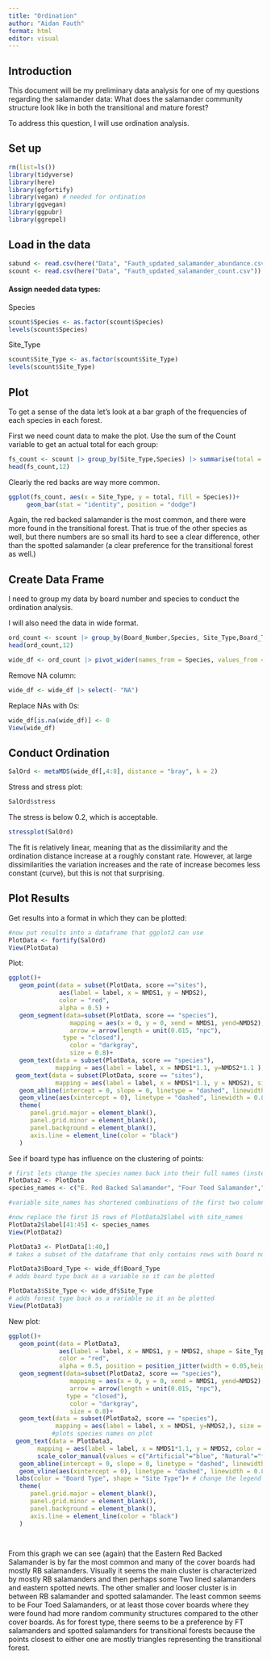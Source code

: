 ```yaml
---
title: "Ordination"
author: "Aidan Fauth"
format: html
editor: visual
---
```


## Introduction

This document will be my preliminary data analysis for one of my questions regarding the salamander data: What does the salamander community structure look like in both the transitional and mature forest?

To address this question, I will use ordination analysis.

## Set up

```r
rm(list=ls())
library(tidyverse)
library(here)
library(ggfortify)
library(vegan) # needed for ordination
library(ggvegan)
library(ggpubr)
library(ggrepel)
```

## Load in the data

```r
sabund <- read.csv(here("Data", "Fauth_updated_salamander_abundance.csv"))
scount <- read.csv(here("Data", "Fauth_updated_salamander_count.csv"))
```

#### Assign needed data types:

Species

```r
scount$Species <- as.factor(scount$Species)
levels(scount$Species)
```

Site_Type

```r
scount$Site_Type <- as.factor(scount$Site_Type)
levels(scount$Site_Type)
```

## Plot

To get a sense of the data let's look at a bar graph of the frequencies of each species in each forest.

First we need count data to make the plot. Use the sum of the Count variable to get an actual total for each group:

```r
fs_count <- scount |> group_by(Site_Type,Species) |> summarise(total = sum(Count))
head(fs_count,12)
```

Clearly the red backs are way more common.

```r
ggplot(fs_count, aes(x = Site_Type, y = total, fill = Species))+
     geom_bar(stat = "identity", position = "dodge")
```

Again, the red backed salamander is the most common, and there were more found in the transitional forest. That is true of the other species as well, but there numbers are so small its hard to see a clear difference, other than the spotted salamander (a clear preference for the transitional forest as well.)

## Create Data Frame

I need to group my data by board number and species to conduct the ordination analysis.

I will also need the data in wide format.

```r
ord_count <- scount |> group_by(Board_Number,Species, Site_Type,Board_Type) |> summarise(total = sum(Count))
head(ord_count,12)
```

```r
wide_df <- ord_count |> pivot_wider(names_from = Species, values_from = total)
```

Remove NA column:

```r
wide_df <- wide_df |> select(- "NA")
```

Replace NAs with 0s:

```r
wide_df[is.na(wide_df)] <- 0
View(wide_df)
```

## Conduct Ordination

```r
SalOrd <- metaMDS(wide_df[,4:8], distance = "bray", k = 2)
```

Stress and stress plot:

```r
SalOrd$stress
```

The stress is below 0.2, which is acceptable.

```r
stressplot(SalOrd)
```

The fit is relatively linear, meaning that as the dissimilarity and the ordination distance increase at a roughly constant rate. However, at large dissimilarities the variation increases and the rate of increase becomes less constant (curve), but this is not that surprising.

## Plot Results

Get results into a format in which they can be plotted:

```r
#now put results into a dataframe that ggplot2 can use
PlotData <- fortify(SalOrd)
View(PlotData)
```

Plot:

```r
ggplot()+
   geom_point(data = subset(PlotData, score =="sites"), 
              aes(label = label, x = NMDS1, y = NMDS2),
              color = "red",
              alpha = 0.5) +
   geom_segment(data=subset(PlotData, score == "species"),
                 mapping = aes(x = 0, y = 0, xend = NMDS1, yend=NMDS2),
                 arrow = arrow(length = unit(0.015, "npc"),
               type = "closed"),
                 color = "darkgray",
                 size = 0.8)+
   geom_text(data = subset(PlotData, score == "species"),
             mapping = aes(label = label, x = NMDS1*1.1, y=NMDS2*1.1 ), size = 8/.pt)+ #plots species names on plot
  geom_text(data = subset(PlotData, score == "sites"),
             mapping = aes(label = label, x = NMDS1*1.1, y = NMDS2), size = 10/.pt, color = "red")+ #plots
   geom_abline(intercept = 0, slope = 0, linetype = "dashed", linewidth = 0.8, color = "gray")+
   geom_vline(aes(xintercept = 0), linetype = "dashed", linewidth = 0.8, color = "gray")+
   theme(
      panel.grid.major = element_blank(),
      panel.grid.minor = element_blank(),
      panel.background = element_blank(),
      axis.line = element_line(color = "black")
   )
```

See if board type has influence on the clustering of points:

```r
# first lets change the species names back into their full names (instead of the codes)
PlotData2 <- PlotData
species_names <- c("E. Red Backed Salamander", "Four Toed Salamander","Spotted Salamander", "E. Red Spotted Newt", "N. Two Lined Salamander")

#variable site_names has shortened combinations of the first two columns of trees_wide.

#now replace the first 15 rows of PlotData2$label with site_names
PlotData2$label[41:45] <- species_names
View(PlotData2)

PlotData3 <- PlotData[1:40,] 
# takes a subset of the dataframe that only contains rows with board numbers (excludes the species rows)

PlotData3$Board_Type <- wide_df$Board_Type 
# adds board type back as a variable so it can be plotted

PlotData3$Site_Type <- wide_df$Site_Type 
# adds forest type back as a variable so it an be plotted
View(PlotData3)
```

New plot:

```r
ggplot()+
   geom_point(data = PlotData3, 
              aes(label = label, x = NMDS1, y = NMDS2, shape = Site_Type),
              color = "red",
              alpha = 0.5, position = position_jitter(width = 0.05,height = 0.05), size = 2) +
   geom_segment(data=subset(PlotData2, score == "species"),
                 mapping = aes(x = 0, y = 0, xend = NMDS1, yend=NMDS2),
                 arrow = arrow(length = unit(0.015, "npc"),
                type = "closed"),
                 color = "darkgray",
                 size = 0.8)+
   geom_text(data = subset(PlotData2, score == "species"),
             mapping = aes(label = label, x = NMDS1, y=NMDS2,), size = 10/.pt,)+ 
            #plots species names on plot
  geom_text(data = PlotData3,
        mapping = aes(label = label, x = NMDS1*1.1, y = NMDS2, color = Board_Type), size = 10/.pt)+ #board numbers
        scale_color_manual(values = c("Artificial"="blue", "Natural"="forestgreen"))+
   geom_abline(intercept = 0, slope = 0, linetype = "dashed", linewidth = 0.8, color = "gray")+
   geom_vline(aes(xintercept = 0), linetype = "dashed", linewidth = 0.8, color = "gray")+
  labs(color = "Board Type", shape = "Site Type")+ # change the legend titles
   theme(
      panel.grid.major = element_blank(),
      panel.grid.minor = element_blank(),
      panel.background = element_blank(),
      axis.line = element_line(color = "black")
   )

   
```

From this graph we can see (again) that the Eastern Red Backed Salamander is by far the most common and many of the cover boards had mostly RB salamanders. Visually it seems the main cluster is characterized by mostly RB salamanders and then perhaps some Two lined salamanders and eastern spotted newts. The other smaller and looser cluster is in between RB salamander and spotted salamander. The least common seems to be Four Toed Salamanders, or at least those cover boards where they were found had more random community structures compared to the other cover boards. As for forest type, there seems to be a preference by FT salamanders and spotted salamanders for transitional forests because the points closest to either one are mostly triangles representing the transitional forest.

